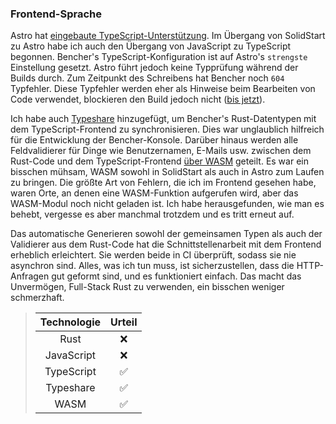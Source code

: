 ### Frontend-Sprache

Astro hat [eingebaute TypeScript-Unterstützung][astro typescript].
Im Übergang von SolidStart zu Astro habe ich auch den Übergang von JavaScript zu TypeScript begonnen.
Bencher's TypeScript-Konfiguration ist auf Astro's `strengste` Einstellung gesetzt.
Astro führt jedoch keine Typprüfung während der Builds durch.
Zum Zeitpunkt des Schreibens hat Bencher noch `604` Typfehler.
Diese Typfehler werden eher als Hinweise beim Bearbeiten von Code verwendet,
blockieren den Build jedoch nicht ([bis jetzt][github issue 557]).

Ich habe auch [Typeshare][typeshare github] hinzugefügt, um Bencher's Rust-Datentypen mit dem TypeScript-Frontend zu synchronisieren.
Dies war unglaublich hilfreich für die Entwicklung der Bencher-Konsole.
Darüber hinaus werden alle Feldvalidierer für Dinge wie Benutzernamen, E-Mails usw.
zwischen dem Rust-Code und dem TypeScript-Frontend [über WASM][github wasm bindgen] geteilt.
Es war ein bisschen mühsam, WASM sowohl in SolidStart als auch in Astro zum Laufen zu bringen.
Die größte Art von Fehlern, die ich im Frontend gesehen habe, waren Orte, an denen eine WASM-Funktion aufgerufen wird,
aber das WASM-Modul noch nicht geladen ist.
Ich habe herausgefunden, wie man es behebt, vergesse es aber manchmal trotzdem und es tritt erneut auf.

Das automatische Generieren sowohl der gemeinsamen Typen als auch der Validierer aus dem Rust-Code
hat die Schnittstellenarbeit mit dem Frontend erheblich erleichtert.
Sie werden beide in CI überprüft, sodass sie nie asynchron sind.
Alles, was ich tun muss, ist sicherzustellen, dass die HTTP-Anfragen gut geformt sind,
und es funktioniert einfach.
Das macht das Unvermögen, Full-Stack Rust zu verwenden, ein bisschen weniger schmerzhaft.

> | Technologie | Urteil |
> | :---------: | :----: |
> |    Rust     |   ❌   |
> | JavaScript  |   ❌   |
> | TypeScript  |   ✅   |
> | Typeshare   |   ✅   |
> |    WASM     |   ✅   |

[astro typescript]: https://docs.astro.build/de/guides/typescript/
[github issue 557]: https://github.com/bencherdev/bencher/issues/557
[typeshare github]: https://github.com/1Password/typeshare
[github wasm bindgen]: https://github.com/rustwasm/wasm-bindgen